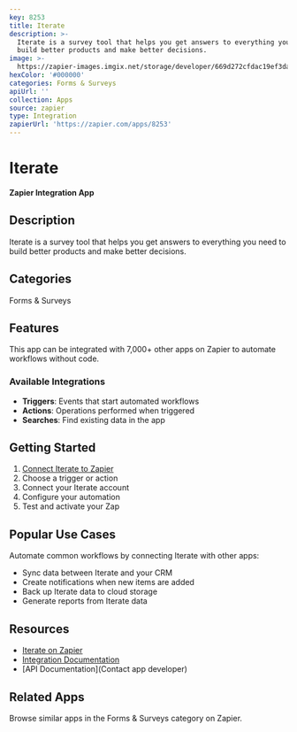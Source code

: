 ```yaml
---
key: 8253
title: Iterate
description: >-
  Iterate is a survey tool that helps you get answers to everything you need to
  build better products and make better decisions.
image: >-
  https://zapier-images.imgix.net/storage/developer/669d272cfdac19ef3da6fddf021e65b8.png?auto=format%2Ccompress&ixlib=python-3.0.0&q=50
hexColor: '#000000'
categories: Forms & Surveys
apiUrl: ''
collection: Apps
source: zapier
type: Integration
zapierUrl: 'https://zapier.com/apps/8253'
---
```

# Iterate

**Zapier Integration App**

## Description

Iterate is a survey tool that helps you get answers to everything you need to build better products and make better decisions.

## Categories

Forms & Surveys

## Features

This app can be integrated with 7,000+ other apps on Zapier to automate workflows without code.

### Available Integrations

- **Triggers**: Events that start automated workflows
- **Actions**: Operations performed when triggered
- **Searches**: Find existing data in the app

## Getting Started

1. [Connect Iterate to Zapier](https://zapier.com/apps/8253)
2. Choose a trigger or action
3. Connect your Iterate account
4. Configure your automation
5. Test and activate your Zap

## Popular Use Cases

Automate common workflows by connecting Iterate with other apps:

- Sync data between Iterate and your CRM
- Create notifications when new items are added
- Back up Iterate data to cloud storage
- Generate reports from Iterate data

## Resources

- [Iterate on Zapier](https://zapier.com/apps/8253)
- [Integration Documentation](https://zapier.com/apps/8253/integrations)
- [API Documentation](Contact app developer)

## Related Apps

Browse similar apps in the Forms & Surveys category on Zapier.
